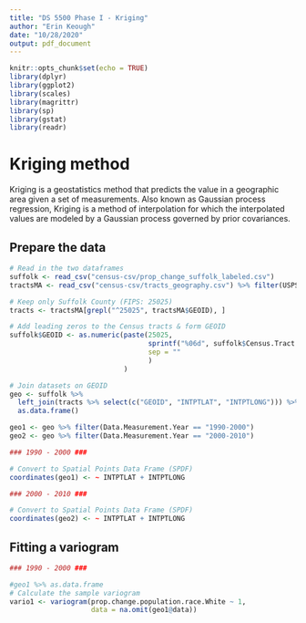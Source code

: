 ```yaml
---
title: "DS 5500 Phase I - Kriging"
author: "Erin Keough"
date: "10/28/2020"
output: pdf_document
---
```


```r
knitr::opts_chunk$set(echo = TRUE)
library(dplyr)
library(ggplot2)
library(scales)
library(magrittr)
library(sp)
library(gstat)
library(readr)
```


# Kriging method

Kriging is a geostatistics method that predicts the value in a geographic area given a set of measurements. Also known as Gaussian process regression, Kriging is a method of interpolation for which the interpolated values are modeled by a Gaussian process governed by prior covariances.

## Prepare the data

```r

# Read in the two dataframes 
suffolk <- read_csv("census-csv/prop_change_suffolk_labeled.csv")
tractsMA <- read_csv("census-csv/tracts_geography.csv") %>% filter(USPS == "MA")

# Keep only Suffolk County (FIPS: 25025)
tracts <- tractsMA[grepl("^25025", tractsMA$GEOID), ]

# Add leading zeros to the Census tracts & form GEOID
suffolk$GEOID <- as.numeric(paste(25025, 
                                  sprintf("%06d", suffolk$Census.Tract.Code),
                                  sep = ""
                                  )
                            )

# Join datasets on GEOID
geo <- suffolk %>% 
  left_join(tracts %>% select(c("GEOID", "INTPTLAT", "INTPTLONG"))) %>%
  as.data.frame() 

geo1 <- geo %>% filter(Data.Measurement.Year == "1990-2000")
geo2 <- geo %>% filter(Data.Measurement.Year == "2000-2010")

```


```r

### 1990 - 2000 ###

# Convert to Spatial Points Data Frame (SPDF)
coordinates(geo1) <- ~ INTPTLAT + INTPTLONG

### 2000 - 2010 ###

# Convert to Spatial Points Data Frame (SPDF)
coordinates(geo2) <- ~ INTPTLAT + INTPTLONG

```


## Fitting a variogram

```r

### 1990 - 2000 ###

#geo1 %>% as.data.frame
# Calculate the sample variogram
vario1 <- variogram(prop.change.population.race.White ~ 1, 
                    data = na.omit(geo1@data))

```




























